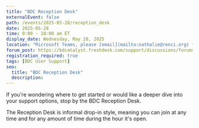 ```yaml
---
title: "BDC Reception Desk"
externalEvent: false
path: /events/2025-05-28/reception_desk
date: 2025-05-28
time: 9:00 - 10:00 am ET
display_date: Wednesday, May 28, 2025
location: "Microsoft Teams, please [email](mailto:nathalie@renci.org) for the link"
forum_post: https://bdcatalyst.freshdesk.com/support/discussions/forums/60000252439
registration_required: true
tags: [BDC User Support]
seo:
  title: "BDC Reception Desk"
  description:
---
```

If you're wondering where to get started or would like a deeper dive into your support options, stop by the BDC Reception Desk.

The Reception Desk is informal drop-in style, meaning you can join at any time and for any amount of time during the hour it's open.